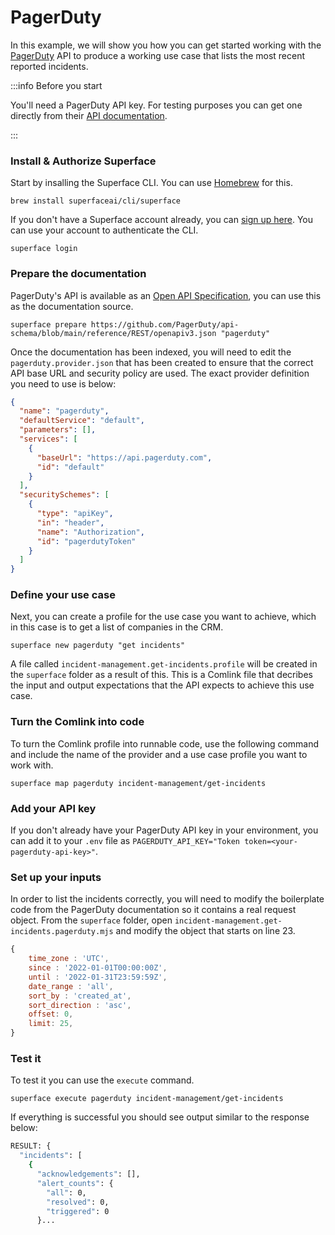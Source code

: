 # PagerDuty

In this example, we will show you how you can get started working with the [PagerDuty](https://developer.pagerduty.com/) API to produce a working use case that lists the most recent reported incidents.

:::info Before you start

You'll need a PagerDuty API key. For testing purposes you can get one directly from their [API documentation](https://developer.pagerduty.com/api-reference/f1a95bb9397ba-changelog).

:::

<div class="count-steps-h3">

### Install & Authorize Superface

Start by insalling the Superface CLI. You can use [Homebrew](https://brew.sh/) for this.

```shell
brew install superfaceai/cli/superface
```

If you don't have a Superface account already, you can [sign up here](https://superface.ai/create-account). You can use your account to authenticate the CLI.

```shell
superface login
```

### Prepare the documentation

PagerDuty's API is available as an [Open API Specification](https://raw.githubusercontent.com/PagerDuty/api-schema/main/reference/REST/openapiv3.json), you can use this as the documentation source.

```shell
superface prepare https://github.com/PagerDuty/api-schema/blob/main/reference/REST/openapiv3.json "pagerduty"
```

Once the documentation has been indexed, you will need to edit the `pagerduty.provider.json` that has been created to ensure that the correct API base URL and security policy are used. The exact provider definition you need to use is below:

```json title="pagerduty.provider.json"
{
  "name": "pagerduty",
  "defaultService": "default",
  "parameters": [],
  "services": [
    {
      "baseUrl": "https://api.pagerduty.com",
      "id": "default"
    }
  ],
  "securitySchemes": [
    {
      "type": "apiKey",
      "in": "header",
      "name": "Authorization",
      "id": "pagerdutyToken"
    }
  ]
}
```

### Define your use case

Next, you can create a profile for the use case you want to achieve, which in this case is to get a list of companies in the CRM.

```shell
superface new pagerduty "get incidents"
```

A file called `incident-management.get-incidents.profile` will be created in the `superface` folder as a result of this. This is a Comlink file that decribes the input and output expectations that the API expects to achieve this use case.

### Turn the Comlink into code

To turn the Comlink profile into runnable code, use the following command and include the name of the provider and a use case profile you want to work with.

```shell
superface map pagerduty incident-management/get-incidents
```

### Add your API key

If you don't already have your PagerDuty API key in your environment, you can add it to your `.env` file as `PAGERDUTY_API_KEY="Token token=<your-pagerduty-api-key>"`.

### Set up your inputs

In order to list the incidents correctly, you will need to modify the boilerplate code from the PagerDuty documentation so it contains a real request object. From the `superface` folder, open `incident-management.get-incidents.pagerduty.mjs` and modify the object that starts on line 23.

```js
{
    time_zone : 'UTC',
    since : '2022-01-01T00:00:00Z',
    until : '2022-01-31T23:59:59Z',
    date_range : 'all',
    sort_by : 'created_at',
    sort_direction : 'asc',
    offset: 0,
    limit: 25,
}
```

### Test it

To test it you can use the `execute` command.

```shell
superface execute pagerduty incident-management/get-incidents
```

If everything is successful you should see output similar to the response below:

```bash
RESULT: {
  "incidents": [
    {
      "acknowledgements": [],
      "alert_counts": {
        "all": 0,
        "resolved": 0,
        "triggered": 0
      }...
```

</div>
